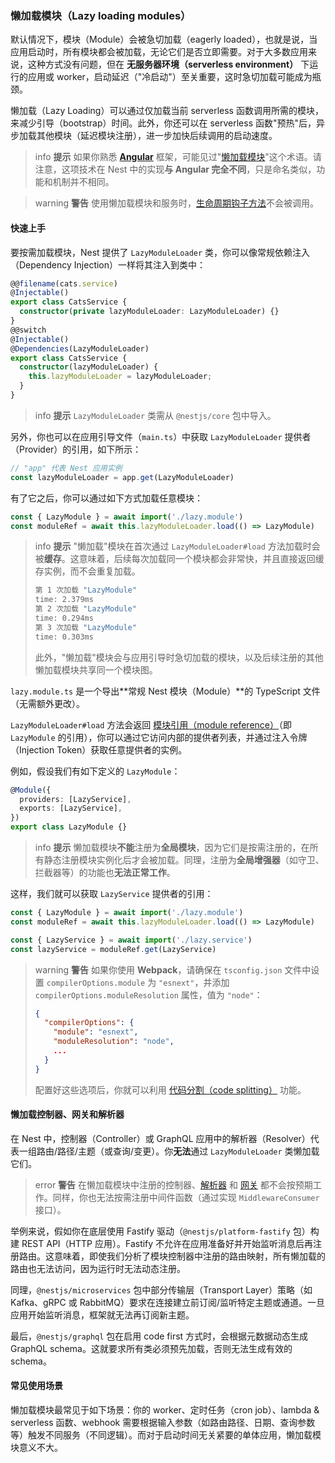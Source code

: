 ### 懒加载模块（Lazy loading modules）

默认情况下，模块（Module）会被急切加载（eagerly loaded），也就是说，当应用启动时，所有模块都会被加载，无论它们是否立即需要。对于大多数应用来说，这种方式没有问题，但在 **无服务器环境（serverless environment）** 下运行的应用或 worker，启动延迟（"冷启动"）至关重要，这时急切加载可能成为瓶颈。

懒加载（Lazy Loading）可以通过仅加载当前 serverless 函数调用所需的模块，来减少引导（bootstrap）时间。此外，你还可以在 serverless 函数"预热"后，异步加载其他模块（延迟模块注册），进一步加快后续调用的启动速度。

> info **提示** 如果你熟悉 **[Angular](https://angular.dev/)** 框架，可能见过"[懒加载模块](https://angular.dev/guide/ngmodules/lazy-loading#lazy-loading-basics)"这个术语。请注意，这项技术在 Nest 中的实现**与 Angular 完全不同**，只是命名类似，功能和机制并不相同。

> warning **警告** 使用懒加载模块和服务时，[生命周期钩子方法](https://docs.nestjs.com/fundamentals/lifecycle-events)不会被调用。

#### 快速上手

要按需加载模块，Nest 提供了 `LazyModuleLoader` 类，你可以像常规依赖注入（Dependency Injection）一样将其注入到类中：

```typescript
@@filename(cats.service)
@Injectable()
export class CatsService {
  constructor(private lazyModuleLoader: LazyModuleLoader) {}
}
@@switch
@Injectable()
@Dependencies(LazyModuleLoader)
export class CatsService {
  constructor(lazyModuleLoader) {
    this.lazyModuleLoader = lazyModuleLoader;
  }
}
```

> info **提示** `LazyModuleLoader` 类需从 `@nestjs/core` 包中导入。

另外，你也可以在应用引导文件（`main.ts`）中获取 `LazyModuleLoader` 提供者（Provider）的引用，如下所示：

```typescript
// "app" 代表 Nest 应用实例
const lazyModuleLoader = app.get(LazyModuleLoader)
```

有了它之后，你可以通过如下方式加载任意模块：

```typescript
const { LazyModule } = await import('./lazy.module')
const moduleRef = await this.lazyModuleLoader.load(() => LazyModule)
```

> info **提示** "懒加载"模块在首次通过 `LazyModuleLoader#load` 方法加载时会被**缓存**。这意味着，后续每次加载同一个模块都会非常快，并且直接返回缓存实例，而不会重复加载。
>
> ```bash
> 第 1 次加载 "LazyModule"
> time: 2.379ms
> 第 2 次加载 "LazyModule"
> time: 0.294ms
> 第 3 次加载 "LazyModule"
> time: 0.303ms
> ```
>
> 此外，"懒加载"模块会与应用引导时急切加载的模块，以及后续注册的其他懒加载模块共享同一个模块图。

`lazy.module.ts` 是一个导出**常规 Nest 模块（Module）**的 TypeScript 文件（无需额外更改）。

`LazyModuleLoader#load` 方法会返回 [模块引用（module reference）](/fundamentals/module-ref)（即 `LazyModule` 的引用），你可以通过它访问内部的提供者列表，并通过注入令牌（Injection Token）获取任意提供者的实例。

例如，假设我们有如下定义的 `LazyModule`：

```typescript
@Module({
  providers: [LazyService],
  exports: [LazyService],
})
export class LazyModule {}
```

> info **提示** 懒加载模块**不能**注册为**全局模块**，因为它们是按需注册的，在所有静态注册模块实例化后才会被加载。同理，注册为**全局增强器**（如守卫、拦截器等）的功能也**无法正常工作**。

这样，我们就可以获取 `LazyService` 提供者的引用：

```typescript
const { LazyModule } = await import('./lazy.module')
const moduleRef = await this.lazyModuleLoader.load(() => LazyModule)

const { LazyService } = await import('./lazy.service')
const lazyService = moduleRef.get(LazyService)
```

> warning **警告** 如果你使用 **Webpack**，请确保在 `tsconfig.json` 文件中设置 `compilerOptions.module` 为 `"esnext"`，并添加 `compilerOptions.moduleResolution` 属性，值为 `"node"`：
>
> ```json
> {
>   "compilerOptions": {
>     "module": "esnext",
>     "moduleResolution": "node",
>     ...
>   }
> }
> ```
>
> 配置好这些选项后，你就可以利用 [代码分割（code splitting）](https://webpack.js.org/guides/code-splitting/) 功能。

#### 懒加载控制器、网关和解析器

在 Nest 中，控制器（Controller）或 GraphQL 应用中的解析器（Resolver）代表一组路由/路径/主题（或查询/变更）。你**无法**通过 `LazyModuleLoader` 类懒加载它们。

> error **警告** 在懒加载模块中注册的控制器、[解析器](/graphql/resolvers) 和 [网关](/websockets/gateways) 都不会按预期工作。同样，你也无法按需注册中间件函数（通过实现 `MiddlewareConsumer` 接口）。

举例来说，假如你在底层使用 Fastify 驱动（`@nestjs/platform-fastify` 包）构建 REST API（HTTP 应用）。Fastify 不允许在应用准备好并开始监听消息后再注册路由。这意味着，即使我们分析了模块控制器中注册的路由映射，所有懒加载的路由也无法访问，因为运行时无法动态注册。

同理，`@nestjs/microservices` 包中部分传输层（Transport Layer）策略（如 Kafka、gRPC 或 RabbitMQ）要求在连接建立前订阅/监听特定主题或通道。一旦应用开始监听消息，框架就无法再订阅新主题。

最后，`@nestjs/graphql` 包在启用 code first 方式时，会根据元数据动态生成 GraphQL schema。这就要求所有类必须预先加载，否则无法生成有效的 schema。

#### 常见使用场景

懒加载模块最常见于如下场景：你的 worker、定时任务（cron job）、lambda & serverless 函数、webhook 需要根据输入参数（如路由路径、日期、查询参数等）触发不同服务（不同逻辑）。而对于启动时间无关紧要的单体应用，懒加载模块意义不大。
